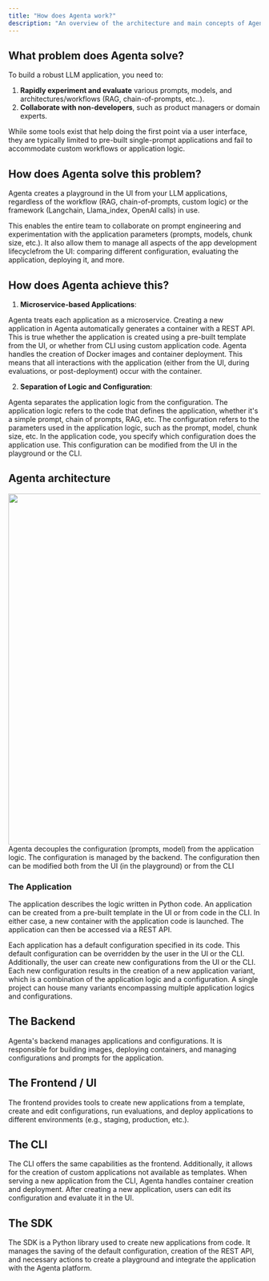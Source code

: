 ```yaml
---
title: "How does Agenta work?"
description: "An overview of the architecture and main concepts of Agenta"
---
```


## What problem does Agenta solve?

To build a robust LLM application, you need to:

1. **Rapidly experiment and evaluate** various prompts, models, and architectures/workflows (RAG, chain-of-prompts, etc..).
2. **Collaborate with non-developers**, such as product managers or domain experts.

While some tools exist that help doing the first point via a user interface, they are typically limited to pre-built single-prompt applications and fail to accommodate custom workflows or application logic.

## How does Agenta solve this problem?

Agenta creates a playground in the UI from your LLM applications, regardless of the workflow (RAG, chain-of-prompts, custom logic) or the framework (Langchain, Llama_index, OpenAI calls) in use.

This enables the entire team to collaborate on prompt engineering and experimentation with the application parameters (prompts, models, chunk size, etc.). It also allow them to manage all aspects of the app development lifecyclefrom the UI: comparing different configuration, evaluating the application, deploying it, and more.

## How does Agenta achieve this?

1. **Microservice-based Applications**:

Agenta treats each application as a microservice. Creating a new application in Agenta automatically generates a container with a REST API. This is true whether the application is created using a pre-built template from the UI, or whether from CLI using custom application code. Agenta handles the creation of Docker images and container deployment. This means that all interactions with the application (either from the UI, during evaluations, or post-deployment) occur with the container.

2. **Separation of Logic and Configuration**:

Agenta separates the application logic from the configuration. The application logic refers to the code that defines the application, whether it's a simple prompt, chain of prompts, RAG, etc. The configuration refers to the parameters used in the application logic, such as the prompt, model, chunk size, etc. In the application code, you specify which configuration does the application use. This configuration can be modified from the UI in the playground or the CLI.

## Agenta architecture

<img width="700" src="/images/apps_and_configurations_light.png" />
Agenta decouples the configuration (prompts, model) from the application logic. The configuration is managed by the backend.
The configuration then can be modified both from the UI (in the playground) or from the CLI

### The Application

The application describes the logic written in Python code. An application can be created from a pre-built template in the UI or from code in the CLI. In either case, a new container with the application code is launched. The application can then be accessed via a REST API.

Each application has a default configuration specified in its code. This default configuration can be overridden by the user in the UI or the CLI. Additionally, the user can create new configurations from the UI or the CLI. Each new configuration results in the creation of a new application variant, which is a combination of the application logic and a configuration. A single project can house many variants encompassing multiple application logics and configurations.

## The Backend

Agenta's backend manages applications and configurations. It is responsible for building images, deploying containers, and managing configurations and prompts for the application.

## The Frontend / UI

The frontend provides tools to create new applications from a template, create and edit configurations, run evaluations, and deploy applications to different environments (e.g., staging, production, etc.).

## The CLI

The CLI offers the same capabilities as the frontend. Additionally, it allows for the creation of custom applications not available as templates. When serving a new application from the CLI, Agenta handles container creation and deployment. After creating a new application, users can edit its configuration and evaluate it in the UI.

## The SDK

The SDK is a Python library used to create new applications from code. It manages the saving of the default configuration, creation of the REST API, and necessary actions to create a playground and integrate the application with the Agenta platform.

